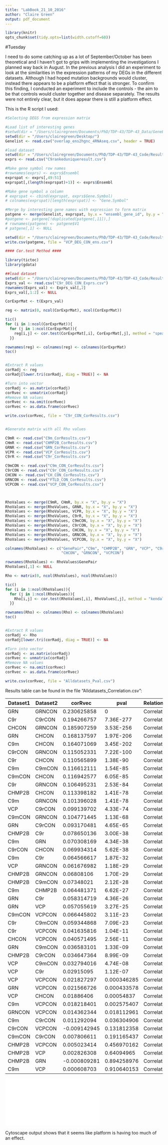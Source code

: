 ```yaml
---
title: "LabBook_21_10_2016"
author: "Claire Green"
output: pdf_document
---
```


```r
library(knitr)
opts_chunk$set(tidy.opts=list(width.cutoff=60))
```

#Tuesday

I need to do some catching up as a lot of September/October has been theoretical and I haven't got to grips with implementing the investigations I planned way back in August. In the previous analysis I did an experiment to look at the similarities in the expression patterns of my DEGs in the different datasets. Although I had hoped mutation backgrounds would cluster, instead there appears to be a platform effect that is stronger. To confirm this finding, I conducted an experiment to include the controls - the aim to be that controls would cluster together and disease separately. The results were not entirely clear, but it does appear there is still a platform effect. 

This is the R script I used:

```r
#Selecting DEGS from expression matrix

#Load list of interesting genes
#setwd(dir = "/Users/clairegreen/Documents/PhD/TDP-43/TDP-43_Data/GeneExpressionAnalysis/Microarray/")
setwd(dir = "/Users/clairegreen/Desktop/")
Genelist <- read.csv("overlap_ens2hgnc_4RNAseq.csv", header = TRUE)

#load dataset
setwd(dir = "/Users/clairegreen/Documents/PhD/TDP-43/TDP-43_Code/Results/GeneExpression/DEG_Test2/")
exprs <- read.csv("C9rankeduniqueresult.csv")

#Make gene symbol row names
#rownames(exprs) <- exprs$Ensembl
exprspat <- exprs[,49:51]
exprspat[,(length(exprspat)+1)] <- exprs$Ensembl

#Make gene symbol a column
# exprspat <- cbind(exprspat, exprs$Gene.Symbol)
# colnames(exprspat)[length(exprspat)] <- "Gene.Symbol"

#Merge by interesting gene names with expression to form matrix
patgene <- merge(Genelist, exprspat, by.x = "ensembl_gene_id", by.y = "V4")
#patgene <- patgene[!duplicated(patgene[,11]),]
# rownames(patgene) <- patgene$V1
# patgene[,1] <- NULL

setwd(dir = "/Users/clairegreen/Documents/PhD/TDP-43/TDP-43_Code/Results/GeneExpression/Pathways_to_TDP-43/Co-expression/")
write.csv(patgene, file = "VCP_DEG_CON_ens.csv")

#### Cor.test Method ####

library(tictoc)
library(gdata)

##load dataset
setwd(dir = "/Users/clairegreen/Documents/PhD/TDP-43/TDP-43_Code/Results/GeneExpression/Pathways_to_TDP-43/Co-expression/")
Exprs_val <- read.csv("C9r_DEG_CON_Exprs.csv")
rownames(Exprs_val) <- Exprs_val[,2]
Exprs_val[,1:2] <- NULL

CorExprMat <- t(Exprs_val)

reg <- matrix(0, ncol(CorExprMat), ncol(CorExprMat))

tic()
for (i in 1:ncol(CorExprMat)){
  for (j in 1:ncol(CorExprMat)){
    reg[i,j] <- cor.test(CorExprMat[,i], CorExprMat[,j], method = "spearman")$estimate
  }}

rownames(reg) <- colnames(reg) <- colnames(CorExprMat)
toc()


#Extract R values
corRadj <- reg
corRadj[lower.tri(corRadj, diag = TRUE)] <- NA

#Turn into vector
corRadj <- as.matrix(corRadj)
corRvec <- unmatrix(corRadj)
#Remove NA values
corRvec <- na.omit(corRvec)
corRvec <- as.data.frame(corRvec)

write.csv(corRvec, file = "C9r_CON_CorResults.csv")


#Generate matrix with all Rho values

C9mR <- read.csv("C9m_CorResults.csv")
CHmR <- read.csv("CHMP2B_CorResults.csv")
GRNR <- read.csv("GRN_CorResults.csv")
VCPR <- read.csv("VCP_CorResults.csv")
C9rR <- read.csv("C9r_CorResults.csv")

C9mCON <- read.csv("C9m_CON_CorResults.csv")
C9rCON <- read.csv("C9r_CON_CorResults.csv")
CHCON <- read.csv("CH_CON_CorResults.csv")
GRNCON <- read.csv("FTLD_CON_CorResults.csv")
VCPCON <- read.csv("VCP_CON_CorResults.csv")



RhoValues <- merge(C9mR, CHmR, by.x = "X", by.y = "X")
RhoValues <- merge(RhoValues, GRNR, by.x = "X", by.y = "X")
RhoValues <- merge(RhoValues, VCPR, by.x = "X", by.y = "X")
RhoValues <- merge(RhoValues, C9rR, by.x = "X", by.y = "X")
RhoValues <- merge(RhoValues, C9mCON, by.x = "X", by.y = "X")
RhoValues <- merge(RhoValues, C9rCON, by.x = "X", by.y = "X")
RhoValues <- merge(RhoValues, CHCON, by.x = "X", by.y = "X")
RhoValues <- merge(RhoValues, GRNCON, by.x = "X", by.y = "X")
RhoValues <- merge(RhoValues, VCPCON, by.x = "X", by.y = "X")

colnames(RhoValues) <- c("GenePair","C9m", "CHMP2B", "GRN", "VCP", "C9r", "C9mCON", "C9rCON",
                         "CHCON", "GRNCON", "VCPCON")

rownames(RhoValues) <- RhoValues$GenePair
RhoValues[,1] <- NULL

Rho <- matrix(0, ncol(RhoValues), ncol(RhoValues))

tic()
for (i in 1:ncol(RhoValues)){
  for (j in 1:ncol(RhoValues)){
    Rho[i,j] <- cor.test(RhoValues[,i], RhoValues[,j], method = "kendall")$p.value
  }}

rownames(Rho) <- colnames(Rho) <- colnames(RhoValues)
toc()


#Extract R values
corRadj <- Rho
corRadj[lower.tri(corRadj, diag = TRUE)] <- NA

#Turn into vector
corRadj <- as.matrix(corRadj)
corRvec <- unmatrix(corRadj)
#Remove NA values
corRvec <- na.omit(corRvec)
corRvec <- as.data.frame(corRvec)

write.csv(corRvec, file = "Alldatasets_Pval.csv")

```

Results table can be found in the file "Alldatasets_Correlation.csv":

         
| Dataset1 | Dataset2 | corRvec      | pval        | Relationship |
|----------|----------|--------------|-------------|--------------|
| GRN      | GRNCON   | 0.230625858  | 0           | Correlation  |
| C9r      | C9rCON   | 0.194266757  | 7.36E-277   | Correlation  |
| CHCON    | GRNCON   | 0.185907259  | 3.53E-256   | Correlation  |
| GRN      | CHCON    | 0.168137597  | 1.97E-206   | Correlation  |
| C9m      | CHCON    | 0.164071069  | 3.45E-202   | Correlation  |
| C9rCON   | GRNCON   | 0.115052331  | 7.22E-100   | Correlation  |
| C9r      | CHCON    | 0.110565899  | 1.38E-90    | Correlation  |
| C9m      | C9mCON   | 0.116612111  | 1.54E-85    | Correlation  |
| C9mCON   | CHCON    | 0.116942577  | 6.05E-85    | Correlation  |
| C9r      | GRNCON   | 0.106495231  | 2.53E-84    | Correlation  |
| CHMP2B   | CHCON    | 0.113398182  | 1.41E-78    | Correlation  |
| C9m      | GRNCON   | 0.101396028  | 1.41E-78    | Correlation  |
| VCP      | C9rCON   | 0.099139702  | 4.33E-74    | Correlation  |
| C9mCON   | GRNCON   | 0.104771445  | 1.13E-68    | Correlation  |
| GRN      | C9rCON   | 0.093170481  | 4.65E-65    | Correlation  |
| CHMP2B   | C9r      | 0.078650136  | 3.00E-38    | Correlation  |
| C9m      | GRN      | 0.070308169  | 4.34E-38    | Correlation  |
| C9rCON   | CHCON    | 0.069934314  | 5.62E-38    | Correlation  |
| C9m      | C9r      | 0.064566617  | 1.87E-32    | Correlation  |
| VCP      | GRNCON   | 0.061676982  | 1.18E-29    | Correlation  |
| CHMP2B   | GRNCON   | 0.06808106   | 1.70E-29    | Correlation  |
| CHMP2B   | C9mCON   | 0.07348021   | 2.12E-28    | Correlation  |
| C9m      | CHMP2B   | 0.064481371  | 6.62E-27    | Correlation  |
| GRN      | C9r      | 0.058314719  | 4.36E-26    | Correlation  |
| GRN      | VCP      | 0.057055619  | 3.27E-25    | Correlation  |
| C9mCON   | VCPCON   | 0.066445802  | 3.11E-23    | Correlation  |
| C9r      | C9mCON   | 0.059344868  | 7.09E-23    | Correlation  |
| C9r      | VCPCON   | 0.041635816  | 1.04E-11    | Correlation  |
| CHCON    | VCPCON   | 0.040571495  | 2.56E-11    | Correlation  |
| GRN      | C9mCON   | 0.036583101  | 1.33E-09    | Correlation  |
| CHMP2B   | C9rCON   | 0.034647364  | 8.99E-09    | Correlation  |
| VCP      | C9mCON   | 0.032794016  | 4.74E-08    | Correlation  |
| VCP      | C9r      | 0.02915095   | 1.12E-07    | Correlation  |
| VCP      | VCPCON   | 0.021827297  | 0.000346285 | Correlation  |
| GRN      | VCPCON   | 0.021566726  | 0.000433578 | Correlation  |
| VCP      | CHCON    | 0.01886406   | 0.00054837  | Correlation  |
| C9m      | VCPCON   | 0.018218401  | 0.002575407 | Correlation  |
| GRNCON   | VCPCON   | 0.014362344  | 0.018112961 | Correlation  |
| C9m      | C9rCON   | 0.011292094  | 0.036304906 | Correlation  |
| C9rCON   | VCPCON   | -0.009142945 | 0.131812358 | Correlation  |
| C9mCON   | C9rCON   | 0.007806611  | 0.191165437 | Correlation  |
| CHMP2B   | VCPCON   | 0.005023414  | 0.456970162 | Correlation  |
| CHMP2B   | VCP      | 0.002826308  | 0.64094965  | Correlation  |
| CHMP2B   | GRN      | -0.000809281 | 0.894258976 | Correlation  |
| C9m      | VCP      | 0.000608703  | 0.910640153 | Correlation  |


![](/Users/clairegreen/Documents/PhD/TDP-43/TDP-43_Code/Results/GeneExpression/Pathways_to_TDP-43/Co-expression/DatasetCorrelation/Cytoscape_datasetcorrelation.pdf)

Cytoscape output shows that it seems like platform is having too much of an effect. 